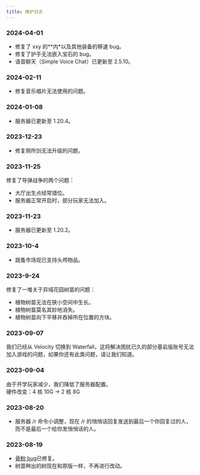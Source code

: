 ```yaml
---
title: 维护日志
---
```


### 2024-04-01

- 修复了 xxy 的\*\*内\*以及其他装备的移速 bug。
- 修复了护手无法嵌入宝石的 bug。
- 语音聊天（Simple Voice Chat）已更新至 2.5.10。

### 2024-02-11

- 修复音乐唱片无法使用的问题。

### 2024-01-08

- 服务器已更新至 1.20.4。

### 2023-12-23

- 修复厕所剑无法升级的问题。

### 2023-11-25

修复了导弹战争的两个问题：

- 大厅出生点经常错位。
- 服务器正常开启时，部分玩家无法加入。

### 2023-11-23

- 服务器已更新至 1.20.2。

### 2023-10-4

- 跳蚤市场现已支持头颅物品。

### 2023-9-24

修复了一堆关于异域花园树苗的问题：

- 植物树苗无法在狭小空间中生长。
- 植物树苗莫名其妙地消失。
- 植物树苗向下平移并吞掉所在位置的方块。

### 2023-09-07

我们已经从 Velocity 切换到 Waterfall，这将解决困扰已久的部分基岩版账号无法加入游戏的问题，如果你还有此类问题，请让我们知道。

### 2023-09-04

由于开学玩家减少，我们降低了服务器配置。  
硬件改变：4 核 10G → 2 核 8G

### 2023-08-20

- 服务器 /r 命令小调整，现在 /r 的悄悄话回复发送到最后一个你回复过的人，而不是最后一个给你发悄悄话的人。

### 2023-08-19

- [骨粉 bug](https://pd.qq.com/s/1rfl0cjnj?shareSource=5)已修复。
- 树苗种出的树现在和原版一样，不再进行改动。
